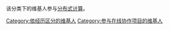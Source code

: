 该分类下的维基人参与[[分布式计算|分布式计算]]。


[[Category:依经历区分的维基人|Category:依经历区分的维基人]]
[[Category:参与在线协作项目的维基人|Category:参与在线协作项目的维基人]]